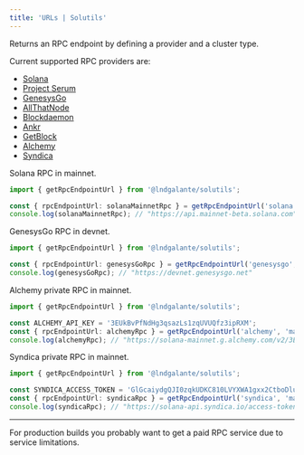 ```yaml
---
title: 'URLs | Solutils'
---
```



Returns an RPC endpoint by defining a provider and a cluster type.

Current supported RPC providers are:

- [Solana](https://solana.com/rpc)
- [Project Serum](https://github.com/project-serum/awesome-serum#rpc-servers)
- [GenesysGo](https://shdw.genesysgo.com/genesysgo/the-genesysgo-rpc-network)
- [AllThatNode](https://www.allthatnode.com/solana.dsrv)
- [Blockdaemon](https://try.blockdaemon.com/rpc/solana)
- [Ankr](https://www.ankr.com/rpc/solana)
- [GetBlock](https://getblock.io/nodes/sol)
- [Alchemy](https://www.alchemy.com/solana)
- [Syndica](https://syndica.io)

Solana RPC in mainnet.

```typescript {1,3}
import { getRpcEndpointUrl } from '@lndgalante/solutils';

const { rpcEndpointUrl: solanaMainnetRpc } = getRpcEndpointUrl('solana', 'mainnet');
console.log(solanaMainnetRpc); // "https://api.mainnet-beta.solana.com"
```

GenesysGo RPC in devnet.

```typescript {1,3}
import { getRpcEndpointUrl } from '@lndgalante/solutils';

const { rpcEndpointUrl: genesysGoRpc } = getRpcEndpointUrl('genesysgo', 'devnet');
console.log(genesysGoRpc); // "https://devnet.genesysgo.net"
```

Alchemy private RPC in mainnet.

```typescript {1,4}
import { getRpcEndpointUrl } from '@lndgalante/solutils';

const ALCHEMY_API_KEY = '3EUkBvPfNdHg3qsazLs1zqUVUQfz3ipRXM';
const { rpcEndpointUrl: alchemyRpc } = getRpcEndpointUrl('alchemy', 'mainnet', ALCHEMY_API_KEY);
console.log(alchemyRpc); // "https://solana-mainnet.g.alchemy.com/v2/3EUkBvPfNdHg3qsazLs1zqUVUQfz3ipRXM"
```

Syndica private RPC in mainnet.

```typescript {1,4}
import { getRpcEndpointUrl } from '@lndgalante/solutils';

const SYNDICA_ACCESS_TOKEN = 'GlGcaiydgQJI0zqkUDKC810LVYXWA1gxx2CtboDluHOp23o2UqkLaRdVZTuJsUvD';
const { rpcEndpointUrl: syndicaRpc } = getRpcEndpointUrl('syndica', 'mainnet', SYNDICA_ACCESS_TOKEN);
console.log(syndicaRpc); // "https://solana-api.syndica.io/access-token/GlGcaiydgQJI0zqkUDKC810LVYXWA1gxx2CtboDluHOp23o2UqkLaRdVZTuJsUvD/rpc"
```

---

<Callout type='warning' emoji='⚠️'>
  For production builds you probably want to get a paid RPC service due to service limitations.
</Callout>
